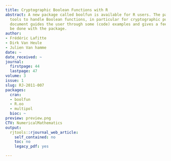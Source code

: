 ```yaml
---
title: Cryptographic Boolean Functions with R
abstract: A new package called boolfun is available for R users. The package provides
  tools to handle Boolean functions, in particular for cryptographic purposes. This
  document guides the user through some (code) examples and gives a feel of what can
  be done with the package.
author:
- Frédéric Lafitte
- Dirk Van Heule
- Julien Van hamme
date: ~
date_received: ~
journal:
  firstpage: 44
  lastpage: 47
volume: 3
issue: 1
slug: RJ-2011-007
packages:
  cran:
  - boolfun
  - R.oo
  - multipol
  bioc: ~
preview: preview.png
CTV: NumericalMathematics
output:
  rjtools::rjournal_web_article:
    self_contained: no
    toc: no
    legacy_pdf: yes

---
```


